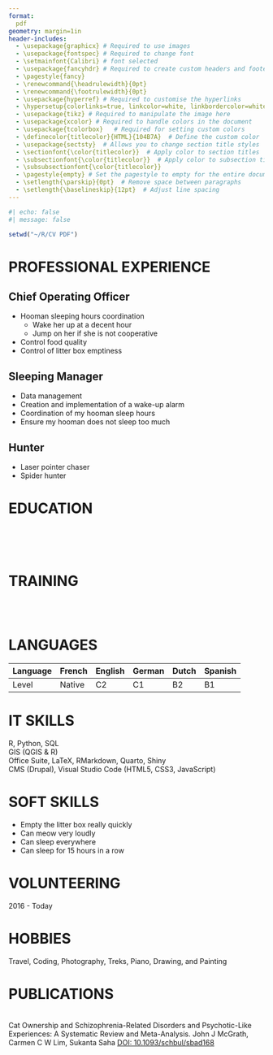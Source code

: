 ---
format:
  pdf
geometry: margin=1in
header-includes:
  - \usepackage{graphicx} # Required to use images 
  - \usepackage{fontspec} # Required to change font
  - \setmainfont{Calibri} # font selected
  - \usepackage{fancyhdr} # Required to create custom headers and footers
  - \pagestyle{fancy}
  - \renewcommand{\headrulewidth}{0pt} 
  - \renewcommand{\footrulewidth}{0pt}
  - \usepackage{hyperref} # Required to customise the hyperlinks
  - \hypersetup{colorlinks=true, linkcolor=white, linkbordercolor=white}
  - \usepackage{tikz} # Required to manipulate the image here
  - \usepackage{xcolor} # Required to handle colors in the document
  - \usepackage{tcolorbox}   # Required for setting custom colors
  - \definecolor{titlecolor}{HTML}{104B7A}  # Define the custom color
  - \usepackage{sectsty}  # Allows you to change section title styles
  - \sectionfont{\color{titlecolor}}  # Apply color to section titles
  - \subsectionfont{\color{titlecolor}}  # Apply color to subsection titles
  - \subsubsectionfont{\color{titlecolor}}
  - \pagestyle{empty} # Set the pagestyle to empty for the entire document
  - \setlength{\parskip}{0pt}  # Remove space between paragraphs
  - \setlength{\baselineskip}{12pt}  # Adjust line spacing
---


```{r}
#| echo: false
#| message: false

setwd("~/R/CV PDF")
```

```{=tex}
\noindent
\begin{tcolorbox}[colback=titlecolor!100,colframe=white,arc=10pt,boxrule=0pt,
    width=\dimexpr\textwidth+1.5cm\relax,  % Increase the width beyond text margins
    enlarge left by=-1cm,               % Shift box left by 0.75cm
    enlarge right by=-1cm,              % Shift box right by 0.75cm
    ]

    \begin{minipage}[c][4cm][c]{0.20\textwidth}  % Adjusted image minipage width
        \centering
        \begin{tikzpicture}
            \draw[white, line width=3pt] (0,0) circle(1.75cm);
            \clip (0,0) circle(1.75cm);  % Clip to a circle with a radius of 1.75cm
            \node[anchor=center] at (0,0) {\includegraphics[width=3.5cm,height=3.5cm, keepaspectratio]{zena.jpg}};
        \end{tikzpicture}
    \end{minipage}%
    \hfill
    \begin{minipage}[c][5.25cm][c]{0.75\textwidth}  % Adjusted text minipage width
        \textcolor{white}{
            \textbf{\LARGE Coding Zena} \\
            \noindent\makebox[\linewidth]{\rule{\textwidth}{0.4pt}} \\  % Add white underline
            \begin{tabbing}
            \hspace{3cm} \= \hspace{5cm} \= \kill
            \textbf{Gender:} Female \> 
            \textbf{Date of birth:} 01/05/2015 \> \textbf{Nationality:} Belgian \\
            \textbf{Residence:} Belgium \\
            \textbf{Phone:} (+32)0123456789 \\
            \textbf{Email:} \href{mailto:codingzena@gmail.com}{\textcolor{white}{\underline{codingzena@gmail.com}}} \\
            \textbf{ORCID:} \href{https://orcid.org/0000-0000-0000-0000}{\textcolor{white}{\underline{0000-0000-0000-0000}}} \\
            \textbf{LinkedIn:} \href{https://www.linkedin.com/in/sarah-houben-6238abba/}{\textcolor{white}{\underline{sarah-houben-6238abba}}}
            \end{tabbing}
        }
    \end{minipage}

\end{tcolorbox}

```
# PROFESSIONAL EXPERIENCE

## Chief Operating Officer

\textcolor{gray}{\textit{1\textsuperscript{st} January 2023 – 15 September 2024} \hspace{7.5cm}Home (Belgium)}

-   Hooman sleeping hours coordination
    -   Wake her up at a decent hour
    -   Jump on her if she is not cooperative
-   Control food quality
-   Control of litter box emptiness

## Sleeping Manager

\textcolor{gray}{\textit{2\textsuperscript{th} August 2021 – 31\textsuperscript{st} December 2022} \hspace{7.5cm}Home (Belgium)}

-   Data management
-   Creation and implementation of a wake-up alarm
-   Coordination of my hooman sleep hours
-   Ensure my hooman does not sleep too much

## Hunter

\textcolor{gray}{\textit{10\textsuperscript{th} October 2013 – 31\textsuperscript{st} July 2021} \hspace{8cm}Home (Belgium)}

-   Laser pointer chaser
-   Spider hunter

# EDUCATION

\textcolor{gray}{2013 - 2020} \hspace{0.4cm} \textbf{PhD in Sleeping sciences}  \hspace{8.8cm}\textcolor{gray}{Home}\
\textcolor{gray}{2011 - 2013} \hspace{0.4cm} \textbf{Master in Sleeping Sciences}  \hspace{8.3cm}\textcolor{gray}{Home}\
\textcolor{gray}{2007 - 2011} \hspace{0.4cm} \textbf{Bachelor in Sleeping Sciences}  \hspace{8cm}\textcolor{gray}{Home}\

# TRAINING

\textcolor{gray}{2021 - Today} \hspace{0.4cm} \textbf{Data Science and Data Management}  \hspace{6.5cm}\textcolor{gray}{DataCamp}\
\textcolor{gray}{2023} \hspace{1.6cm} \textbf{Responsive Web Design}  \hspace{7.8cm}\textcolor{gray}{freeCodeCamp}\

# LANGUAGES

| Language | French | English | German | Dutch | Spanish |
|----------|--------|---------|--------|-------|---------|
| Level    | Native | C2      | C1     | B2    | B1      |

# IT SKILLS

\textbf{Data Science and Data Management:} R, Python, SQL\
\textbf{Spatial Data Analysis:} GIS (QGIS & R)\
\textbf{Word Processing and Communication:} Office Suite, LaTeX, RMarkdown, Quarto, Shiny\
\textbf{Web Development:} CMS (Drupal), Visual Studio Code (HTML5, CSS3, JavaScript)

# SOFT SKILLS

-   Empty the litter box really quickly
-   Can meow very loudly
-   Can sleep everywhere
-   Can sleep for 15 hours in a row

# VOLUNTEERING

2016 - Today \hspace{0.4cm} \textbf{Volunteer in a cat shelter}

# HOBBIES

Travel, Coding, Photography, Treks, Piano, Drawing, and Painting

\newpage

# PUBLICATIONS

\textcolor{red}{Not my paper, but to stay consistent with the theme of this template and to finish with a humorous note.}

\textbf{2024}\
Cat Ownership and Schizophrenia-Related Disorders and Psychotic-Like Experiences: A Systematic Review and Meta-Analysis. John J McGrath, Carmen C W Lim, Sukanta Saha [DOI: 10.1093/schbul/sbad168](https://pubmed.ncbi.nlm.nih.gov/38041862/)
